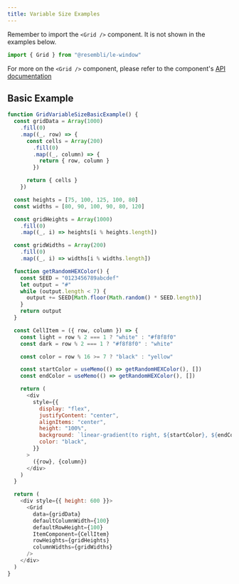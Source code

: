 ```yaml
---
title: Variable Size Examples
---
```


Remember to import the `<Grid />` component. It is not shown in the examples below.

```js
import { Grid } from "@resembli/le-window"
```

For more on the `<Grid />` component, please refer to the component's [API documentation](/docs/le-window/grid)

## Basic Example

```js live
function GridVariableSizeBasicExample() {
  const gridData = Array(1000)
    .fill(0)
    .map((_, row) => {
      const cells = Array(200)
        .fill(0)
        .map((_, column) => {
          return { row, column }
        })

      return { cells }
    })

  const heights = [75, 100, 125, 100, 80]
  const widths = [80, 90, 100, 90, 80, 120]

  const gridHeights = Array(1000)
    .fill(0)
    .map((_, i) => heights[i % heights.length])

  const gridWidths = Array(200)
    .fill(0)
    .map((_, i) => widths[i % widths.length])

  function getRandomHEXColor() {
    const SEED = "0123456789abcdef"
    let output = "#"
    while (output.length < 7) {
      output += SEED[Math.floor(Math.random() * SEED.length)]
    }
    return output
  }

  const CellItem = ({ row, column }) => {
    const light = row % 2 === 1 ? "white" : "#f8f8f0"
    const dark = row % 2 === 1 ? "#f8f8f0" : "white"

    const color = row % 16 >= 7 ? "black" : "yellow"

    const startColor = useMemo(() => getRandomHEXColor(), [])
    const endColor = useMemo(() => getRandomHEXColor(), [])

    return (
      <div
        style={{
          display: "flex",
          justifyContent: "center",
          alignItems: "center",
          height: "100%",
          background: `linear-gradient(to right, ${startColor}, ${endColor}`,
          color: "black",
        }}
      >
        ({row}, {column})
      </div>
    )
  }

  return (
    <div style={{ height: 600 }}>
      <Grid
        data={gridData}
        defaultColumnWidth={100}
        defaultRowHeight={100}
        ItemComponent={CellItem}
        rowHeights={gridHeights}
        columnWidths={gridWidths}
      />
    </div>
  )
}
```
